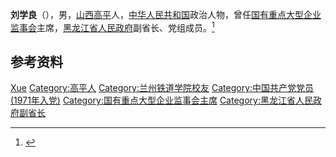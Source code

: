 '''刘学良'''（{{bd|1950年|7月||}}），男，[[山西|山西]][[高平县|高平]]人，[[中华人民共和国|中华人民共和国]]政治人物，曾任[[国有重点大型企业监事会|国有重点大型企业监事会]]主席，[[黑龙江省人民政府|黑龙江省人民政府]]副省长、党组成员。<ref>{{Cite web|title=栗战书刘学良任黑龙江省副省长|url=http://cpc.people.com.cn/GB/33832/33853/2946413.html|accessdate=2021-02-11|work=人民网}}</ref>

== 参考资料 ==
{{reflist}}

{{Authority control}}
{{DEFAULTSORT:Liu刘}}
[[Category:刘姓|Xue]]
[[Category:高平人|Category:高平人]]
[[Category:兰州铁道学院校友|Category:兰州铁道学院校友]]
[[Category:中国共产党党员_(1971年入党)|Category:中国共产党党员 (1971年入党)]]
[[Category:国有重点大型企业监事会主席|Category:国有重点大型企业监事会主席]]
[[Category:黑龙江省人民政府副省长|Category:黑龙江省人民政府副省长]]

{{中国人物小作品}}